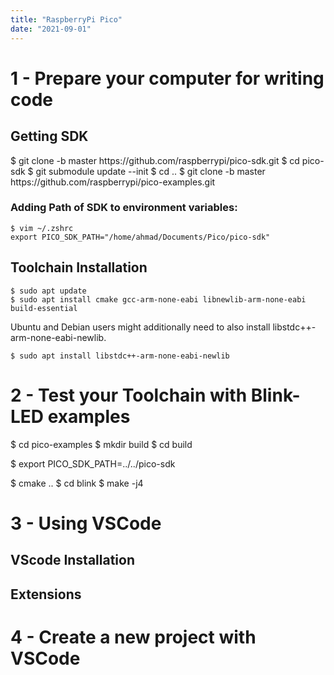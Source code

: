```yaml
---
title: "RaspberryPi Pico"
date: "2021-09-01"
---
```



# 1 - Prepare your computer for writing code

## Getting SDK

<Paragraph>
  $ git clone -b master https://github.com/raspberrypi/pico-sdk.git 
  $ cd
  pico-sdk 
  $ git submodule update --init $ cd .. $ git clone -b master
  https://github.com/raspberrypi/pico-examples.git
</Paragraph>

### Adding Path of SDK to environment variables:

```
$ vim ~/.zshrc
export PICO_SDK_PATH="/home/ahmad/Documents/Pico/pico-sdk"
```

## Toolchain Installation

```
$ sudo apt update
$ sudo apt install cmake gcc-arm-none-eabi libnewlib-arm-none-eabi build-essential
```

Ubuntu and Debian users might additionally need to also install libstdc++-arm-none-eabi-newlib.

```
$ sudo apt install libstdc++-arm-none-eabi-newlib
```

# 2 - Test your Toolchain with Blink-LED examples

$ cd pico-examples
$ mkdir build
$ cd build

$ export PICO_SDK_PATH=../../pico-sdk

$ cmake ..
$ cd blink
$ make -j4

# 3 - Using VSCode

## VScode Installation

## Extensions

# 4 - Create a new project with VSCode
